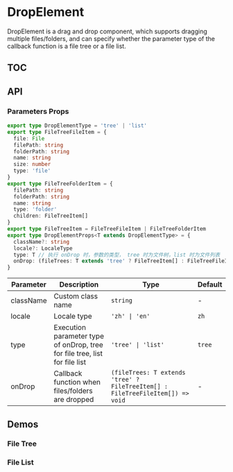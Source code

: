 
# DropElement

DropElement is a drag and drop component, which supports dragging multiple files/folders, and can specify whether the parameter type of the callback function is a file tree or a file list.

## TOC

## API

### Parameters Props

``` ts
export type DropElementType = 'tree' | 'list'
export type FileTreeFileItem = {
  file: File
  filePath: string
  folderPath: string
  name: string
  size: number
  type: 'file'
}
export type FileTreeFolderItem = {
  filePath: string
  folderPath: string
  name: string
  type: 'folder'
  children: FileTreeItem[]
}
export type FileTreeItem = FileTreeFileItem | FileTreeFolderItem
export type DropElementProps<T extends DropElementType> = {
  className?: string
  locale?: LocaleType
  type: T // 执行 onDrop 时，参数的类型， tree 时为文件树，list 时为文件列表
  onDrop: (fileTrees: T extends 'tree' ? FileTreeItem[] : FileTreeFileItem[]) => void
}
```

| Parameter | Description | Type | Default |
| --------- | ----------- | ---- | ------- |
| className | Custom class name | `string` | - |
| locale | Locale type | `'zh' \| 'en'` | `zh` |
| type | Execution parameter type of onDrop, tree for file tree, list for file list | `'tree' \| 'list'` | `tree` |
| onDrop | Callback function when files/folders are dropped | `(fileTrees: T extends 'tree' ? FileTreeItem[] : FileTreeFileItem[]) => void` | - |

## Demos

### File Tree

<Playground code={FileTreeRaw} title='File Tree' description='Drag and drop files/folders to view the file structure.'>
  <FileTree />
</Playground>

### File List

<Playground code={FileListRaw} title='File List' description='Drag and drop files/folders to upload directly.'>
  <FileList />
</Playground>
